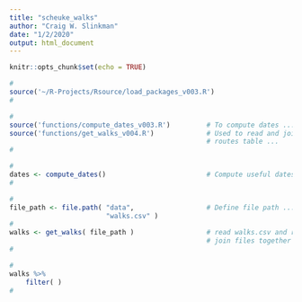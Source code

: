 ```yaml
---
title: "scheuke_walks"
author: "Craig W. Slinkman"
date: "1/2/2020"
output: html_document
---
```


```r
knitr::opts_chunk$set(echo = TRUE)
```

```r
#
source('~/R-Projects/Rsource/load_packages_v003.R')
#
```

```r
#
source('functions/compute_dates_v003.R')         # To compute dates ...
source('functions/get_walks_v004.R')             # Used to read and join walks and
                                                 # routes table ...
#
```

```r
#
dates <- compute_dates()                         # Compute useful dates ...
#
```

```r
#
file_path <- file.path( "data",                  # Define file path ...
                        "walks.csv" )
#
walks <- get_walks( file_path )                  # read walks.csv and routes.csv and
                                                 # join files together by route ...
#
```

```r
#
walks %>% 
    filter( )
#
```

